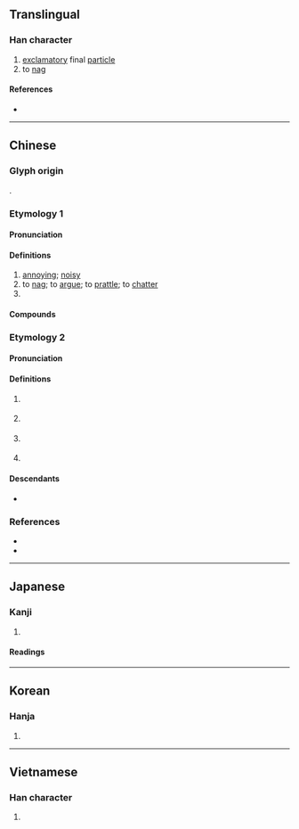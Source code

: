 {{also|啰}}
{{character info}}
==Translingual==

===Han character===
{{Han char|rn=30|rad=口|as=19|sn=22|four=66014|canj=RWLG|ids=⿰口羅}}

# [[exclamatory]] final [[particle]]
# to [[nag]]

====References====
* {{Han ref|kx=0215.120|dkj=04631|dj=0438.120|hdz=10708.040|uh=56C9|ud=22217|bh=C56F|bd=50543}}

----

==Chinese==
{{zh-forms|s=啰}}

===Glyph origin===
{{Han etym}}
{{Han compound|口|羅|c1=s|c2=p|t1=mouth|ls=psc}}.

===Etymology 1===

====Pronunciation====
{{zh-pron
|m=luō,luó,luo
|c=lo4,lo1,lo3
|h=pfs=lô
|mn=qz,tw:lo/twv,xm,zz:lô/twv:lō/tw:--looh/tw:--loh
|mn-t=lo5
|x=lo
|mc=y
|oc=y
|cat=a,v,particle
}}

====Definitions====
{{zh-hanzi}}

# [[annoying]]; [[noisy]]
# to [[nag]]; to [[argue]]; to [[prattle]]; to [[chatter]]
# {{n-g|Sentence-final particle expressing affirmation}}

====Compounds====
{{zh-der|哈囉|囉哩囉嗦|和囉|和囉槌|哆囉哆嗦|哩哩囉囉|哩嗹囉嗹|哩囉|哱囉|喝囉|嘍囉|囉唆|囉唕|囉嗦|囉囉唕唕|囉囉嗦嗦|囉囉囌囌|囉囌|小嘍囉}}

===Etymology 2===

====Pronunciation====
{{zh-pron
|c=lo1
}}

====Definitions====
{{zh-hanzi}} {{lb|zh|Cantonese}} 

# {{n-g|When used with {{zh-l|咪|tr=mai<sup>6</sup>}}, indicates that a [[suggestion]] or [[conclusion]] should be [[obvious]].}}
#: {{zh-x|我 冇 車 咪 返 唔 到 屋企 囉。|'''Of course''' I'm unable to go home without a car.|C}}
# {{n-g|When used with {{zh-l|咪|tr=mai<sup>6</sup>}}, used to connect a [[condition]] to a result or [[suggestion]].}}
#: {{zh-x|你 想 睇戲 咪 買 飛 囉。|If you want to watch a movie, '''then''' buy your tickets.|C}}
# {{n-g|Statement-final particle used to express [[impatience]] or [[vexation]].}}
#: {{zh-x|啲 車 行 得 勁 快 囉。|{{s|'''annoyance'''}} Those cars are moving so quickly!|C}}
# {{n-g|Statement-final particle used to invite [[agreement]] or [[sympathy]].}}
#: {{zh-x|唉 我 唔 知 點算 好 囉。|Sigh. I don't know what to do.|C}}

====Descendants====
* {{desc|bor=1|en|lor}}

===References===
* {{R:yue:Hanzi}}
* {{thcwd|13224}}

----

==Japanese==

===Kanji===
{{ja-kanji|grade=|rs=口19}}

# {{rfdef|ja|sort=口19}}

====Readings====
{{ja-readings
|goon=ら
|kanon=ら
|kun=こえ-<こゑ-}}

----

==Korean==

===Hanja===
{{ko-hanja|hangeul=라|rv=ra|mr=ra}}

# {{rfdef|ko|sort=口19}}

----

==Vietnamese==

===Han character===
{{vi-readings|reading=la, ra|rs=口19}}

# {{rfdef|vi|sort=口19}}